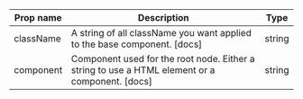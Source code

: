 | Prop name | Description | Type |
| --- | --- | --- |
| className | A string of all className you want applied to the base component. [docs] | string |
| component | Component used for the root node. Either a string to use a HTML element or a component. [docs] | string | ComponentClass<any, any> | FunctionComponent<any> |
